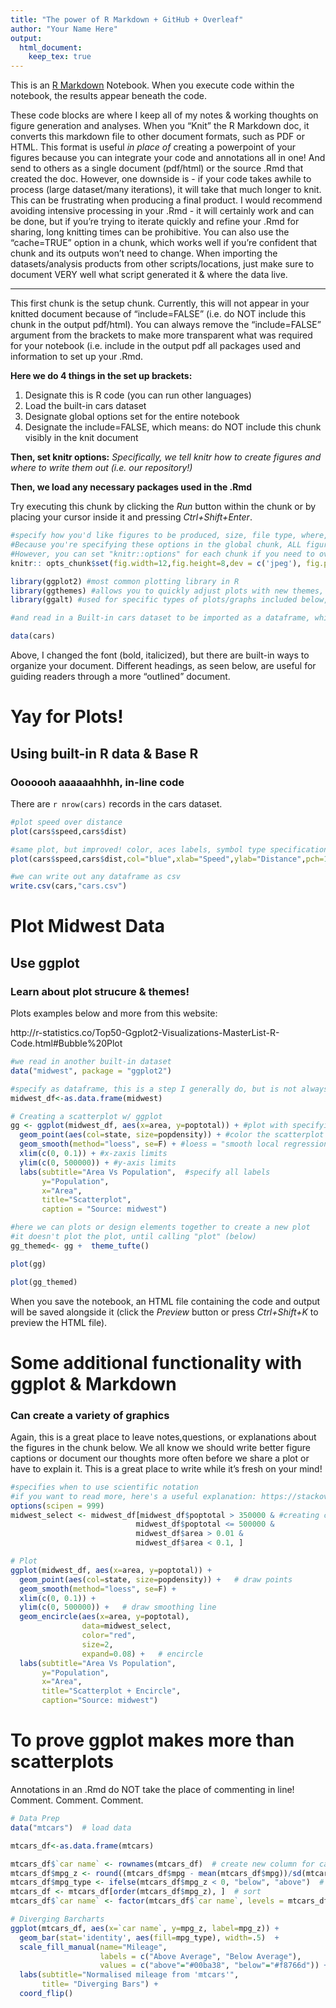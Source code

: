 ```yaml
---
title: "The power of R Markdown + GitHub + Overleaf"
author: "Your Name Here"
output:    
  html_document:
    keep_tex: true
---
```

This is an [R Markdown](http://rmarkdown.rstudio.com) Notebook. When you execute code within the notebook, the results appear beneath the code. 

These code blocks are where I keep all of my notes & working thoughts on figure generation and analyses. When you "Knit" the R Markdown doc, it converts this markdown file to other document formats, such as PDF or HTML. This format is useful *in place of* creating a powerpoint of your figures because you can integrate your code and annotations all in one! And send to others as a single document (pdf/html) or the source .Rmd that created the doc. However, one downside is - if your code takes awhile to process (large dataset/many iterations), it will take that much longer to knit. This can be frustrating when producing a final product. I would recommend avoiding intensive processing in your .Rmd - it will certainly work and can be done, but if you're trying to iterate quickly and refine your .Rmd for sharing, long knitting times can be prohibitive. You can also use the "cache=TRUE" option in a chunk, which works well if you're confident that chunk and its outputs won't need to change. When importing the datasets/analysis products from other scripts/locations, just make sure to document VERY well what script generated it & where the data live. 

______

This first chunk is the setup chunk. Currently, this will not appear in your knitted document because of "include=FALSE" (i.e. do NOT include this chunk in the output pdf/html). You can always remove the "include=FALSE" argument from the brackets to make more transparent what was required for your notebook (i.e. include in the output pdf all packages used and information to set up your .Rmd. 

**Here we do 4 things in the set up brackets:**

1. Designate this is R code (you can run other languages)
2. Load the built-in cars dataset
3. Designate global options  set for the entire notebook
4. Designate the include=FALSE, which means: do NOT include this chunk visibly in the knit document

**Then, set knitr options:** *Specifically, we tell knitr how to create figures and where to write them out (i.e. our repository!)*

**Then, we load any necessary packages used in the .Rmd**

Try executing this chunk by clicking the *Run* button within the chunk or by placing your cursor inside it and pressing *Ctrl+Shift+Enter*. 

```r

#specify how you'd like figures to be produced, size, file type, where, etc.
#Because you're specifying these options in the global chunk, ALL figures will be generated according to this information
#However, you can set "knitr::options" for each chunk if you need to override any global options
knitr:: opts_chunk$set(fig.width=12,fig.height=8,dev = c('jpeg'), fig.path='figures/',echo=TRUE, warning=FALSE, message=FALSE)

library(ggplot2) #most common plotting library in R
library(ggthemes) #allows you to quickly adjust plots with new themes, colors, & design elements
library(ggalt) #used for specific types of plots/graphs included below, where more unique plotting capabilities are required by the data (i.e. a regular box plot vs. a lollipop diagram)

#and read in a Built-in cars dataset to be imported as a dataframe, which is a common USEFUL datatype in R

data(cars)

```

Above, I changed the font (bold, italicized), but there are built-in ways to organize your document. Different headings, as seen below, are useful for guiding readers through a more "outlined" document. 

# Yay for Plots!

## Using built-in R data & Base R

### Ooooooh aaaaaahhhh, in-line code

There are `r nrow(cars)` records in the cars dataset. 

```r

#plot speed over distance
plot(cars$speed,cars$dist)

#same plot, but improved! color, aces labels, symbol type specification, and title
plot(cars$speed,cars$dist,col="blue",xlab="Speed",ylab="Distance",pch=16,main="Cars Speed & Distance : n=50")

#we can write out any dataframe as csv 
write.csv(cars,"cars.csv")

```


# Plot Midwest Data

## Use ggplot

### Learn about plot strucure & themes!

Plots examples below and more from this website: 

http://r-statistics.co/Top50-Ggplot2-Visualizations-MasterList-R-Code.html#Bubble%20Plot

```r

#we read in another built-in dataset
data("midwest", package = "ggplot2")

#specify as dataframe, this is a step I generally do, but is not always necessary
midwest_df<-as.data.frame(midwest)

# Creating a scatterplot w/ ggplot
gg <- ggplot(midwest_df, aes(x=area, y=poptotal)) + #plot with specifying data as x,y 
  geom_point(aes(col=state, size=popdensity)) + #color the scatterplot by state and size the dots by popdensity
  geom_smooth(method="loess", se=F) + #loess = "smooth local regression"
  xlim(c(0, 0.1)) + #x-zaxis limits
  ylim(c(0, 500000)) + #y-axis limits
  labs(subtitle="Area Vs Population",  #specify all labels
       y="Population", 
       x="Area", 
       title="Scatterplot", 
       caption = "Source: midwest")

#here we can plots or design elements together to create a new plot
#it doesn't plot the plot, until calling "plot" (below)
gg_themed<- gg +  theme_tufte() 

plot(gg)

plot(gg_themed)

```

When you save the notebook, an HTML file containing the code and output will be saved alongside it (click the *Preview* button or press *Ctrl+Shift+K* to preview the HTML file).

# Some additional functionality with ggplot & Markdown

### Can create a variety of graphics 

Again, this is a great place to leave notes,questions, or explanations about the figures in the chunk below. We all know we should write better figure captions or document our thoughts more often before we share a plot or have to explain it. This is a great place to write while it's fresh on your mind!

```r
#specifies when to use scientific notation
#if you want to read more, here's a useful explanation: https://stackoverflow.com/questions/25946047/how-to-prevent-scientific-notation-in-r
options(scipen = 999)
midwest_select <- midwest_df[midwest_df$poptotal > 350000 & #creating catagories for the data
                            midwest_df$poptotal <= 500000 & 
                            midwest_df$area > 0.01 & 
                            midwest_df$area < 0.1, ]

# Plot
ggplot(midwest_df, aes(x=area, y=poptotal)) + 
  geom_point(aes(col=state, size=popdensity)) +   # draw points
  geom_smooth(method="loess", se=F) + 
  xlim(c(0, 0.1)) + 
  ylim(c(0, 500000)) +   # draw smoothing line
  geom_encircle(aes(x=area, y=poptotal), 
                data=midwest_select, 
                color="red", 
                size=2, 
                expand=0.08) +   # encircle
  labs(subtitle="Area Vs Population", 
       y="Population", 
       x="Area", 
       title="Scatterplot + Encircle", 
       caption="Source: midwest")

```

# To prove ggplot makes more than scatterplots

Annotations in an .Rmd do NOT take the place of commenting in line! Comment. Comment. Comment. 

```r


# Data Prep
data("mtcars")  # load data

mtcars_df<-as.data.frame(mtcars)

mtcars_df$`car name` <- rownames(mtcars_df)  # create new column for car names
mtcars_df$mpg_z <- round((mtcars_df$mpg - mean(mtcars_df$mpg))/sd(mtcars_df$mpg), 2)  # compute normalized mpg
mtcars_df$mpg_type <- ifelse(mtcars_df$mpg_z < 0, "below", "above")  # above / below avg flag
mtcars_df <- mtcars_df[order(mtcars_df$mpg_z), ]  # sort
mtcars_df$`car name` <- factor(mtcars_df$`car name`, levels = mtcars_df$`car name`)  # convert to factor to retain sorted order in plot.

# Diverging Barcharts
ggplot(mtcars_df, aes(x=`car name`, y=mpg_z, label=mpg_z)) + 
  geom_bar(stat='identity', aes(fill=mpg_type), width=.5)  +
  scale_fill_manual(name="Mileage", 
                    labels = c("Above Average", "Below Average"), 
                    values = c("above"="#00ba38", "below"="#f8766d")) + 
  labs(subtitle="Normalised mileage from 'mtcars'", 
       title= "Diverging Bars") + 
  coord_flip()
```

